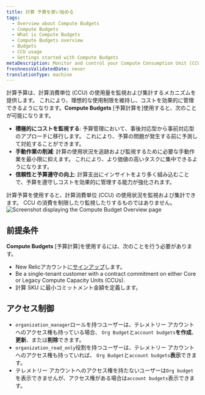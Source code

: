 ```yaml
---
title: 計算 予算を使い始める
tags:
  - Overview about Compute Budgets
  - Compute Budgets
  - What is Compute Budgets
  - Compute Budgets overview
  - Budgets
  - CCU usage
  - Gettings started with Compute Budgets
metaDescription: Monitor and control your Compute Consumption Unit (CCU) usage with New Relic's Compute Budgets feature.
freshnessValidatedDate: never
translationType: machine
---
```


計算予算は、計算消費単位 (CCU) の使用量を監視および集計するメカニズムを提供します。 これにより、理想的な使用制限を維持し、コストを効果的に管理できるようになります。**Compute Budgets** \[予算計算を]使用すると、次のことが可能になります。

* **積極的にコストを監視する**: 予算管理において、事後対応型から事前対応型のアプローチに移行します。 これにより、予算の問題が発生する前に予測して対処することができます。
* **手動作業の削減**: 計算の使用状況を追跡および監視するために必要な手動作業を最小限に抑えます。 これにより、より価値の高いタスクに集中できるようになります。
* **信頼性と予算遵守の向上**: 計算支出にインサイトをより多く組み込むことで、予算を遵守しコストを効果的に管理する能力が強化されます。

<Callout variant="important">
  計算予算を使用すると、計算消費単位 (CCU) の使用状況を監視および集計できます。 CCU の消費を制限したり監視したりするものではありません。
</Callout>

<img title="Screenshot displaying the Compute Budget Overview page" alt="Screenshot displaying the Compute Budget Overview page" src="/images/compute-budget-overview.webp" />

## 前提条件

**Compute Budgets** \[予算計算]を使用するには、次のことを行う必要があります。

* New Relicアカウントに[サインアップ](https://newrelic.com/signup/)します。
* Be a single-tenant customer with a contract commitment on either Core or Legacy Compute Capacity Units (CCUs).
* 計算 SKU に最小コミットメント金額を定義します。

## アクセス制御

* `organization_manager`ロールを持つユーザーは、テレメトリー アカウントへのアクセス権も持っている場合、 `Org Budget`と`account budgets`**を作成**、**更新**、または**削除**できます。
* `organization_read_only`役割を持つユーザーは、テレメトリー アカウントへのアクセス権も持っていれば、 `Org Budget`と`account budgets`**表示**できます。
* テレメトリー アカウントへのアクセス権を持たないユーザーは`Org budget`を表示できませんが、アクセス権がある場合は`account budgets`表示できます。